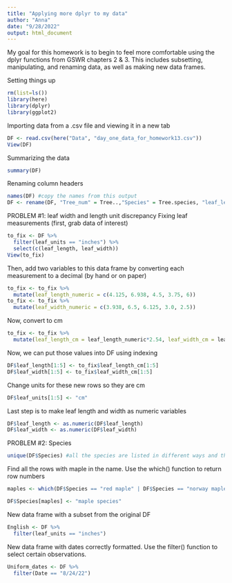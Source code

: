 ```yaml
---
title: "Applying more dplyr to my data"
author: "Anna"
date: "9/28/2022"
output: html_document
---
```


My goal for this homework is to begin to feel more comfortable using the dplyr functions from GSWR chapters 2 & 3. This includes subsetting, manipulating, and renaming data, as well as making new data frames.

Setting things up
```r
rm(list=ls())
library(here)
library(dplyr)
library(ggplot2)
```

Importing data from a .csv file and viewing it in a new tab
```r
DF <- read.csv(here("Data", "day_one_data_for_homework13.csv"))
View(DF)
```

Summarizing the data
```r
summary(DF)
```

Renaming column headers
```r
names(DF) #copy the names from this output
DF <- rename(DF, "Tree_num" = Tree..,"Species" = Tree.species, "leaf_length" = Leaf.length,"leaf_width" = leaf.width)
```


PROBLEM #1: leaf width and length unit discrepancy
Fixing leaf measurements (first, grab data of interest)
```r
to_fix <- DF %>%
  filter(leaf_units == "inches") %>%
  select(c(leaf_length, leaf_width))
View(to_fix)
```
Then, add two variables to this data frame by converting each measurement to a decimal (by hand or on paper)
```r
to_fix <- to_fix %>%
  mutate(leaf_length_numeric = c(4.125, 6.938, 4.5, 3.75, 6))
to_fix <- to_fix %>%
  mutate(leaf_width_numeric = c(3.938, 6.5, 6.125, 3.0, 2.5))
```
Now, convert to cm
```r
to_fix <- to_fix %>%
  mutate(leaf_length_cm = leaf_length_numeric*2.54, leaf_width_cm = leaf_width_numeric*2.54)
```
Now, we can put those values into DF using indexing
```r
DF$leaf_length[1:5] <- to_fix$leaf_length_cm[1:5]
DF$leaf_width[1:5] <- to_fix$leaf_width_cm[1:5]
```
Change units for these new rows so they are cm
```r
DF$leaf_units[1:5] <- "cm"
```
Last step is to make leaf length and width as numeric variables
```r
DF$leaf_length <- as.numeric(DF$leaf_length)
DF$leaf_width <- as.numeric(DF$leaf_width)
```

PROBLEM #2: Species
```r
unique(DF$Species) #all the species are listed in different ways and therefore are considered all unique strings
```
Find all the rows with maple in the name. Use the which() function to return row numbers
```r
maples <- which(DF$Species == "red maple" | DF$Species == "norway maple" | DF$Species == "Maple" | DF$Species == "maple" | DF$Species == "Red maple")

DF$Species[maples] <- "maple species"
```



New data frame with a subset from the original DF
```r
English <- DF %>%
  filter(leaf_units == "inches")
```

New data frame with dates correctly formatted. Use the filter() function to select certain observations.
```r
Uniform_dates <- DF %>%
  filter(Date == "8/24/22")
```

